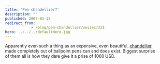 ```yaml
---
title: 'Pen chandellier?'
description: ""
published: 2007-01-15
redirect_from: 
            - /blog/pen-chandellier/swizec/321
hero: ../../../defaultHero.jpg
---
```

Apparently even such a thing as an expensive, even beautiful, [chandellier](http://inhabitat.com/2007/01/10/bic-ballpoint-pen-chandelier/) made completely out of ballpoint pens can and does exist. Biggest surprise of them all is how they dare give it a prise of 1000 USD.

